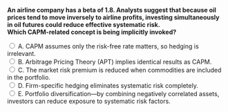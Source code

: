 ::: {.question-block}

<form onsubmit="event.preventDefault(); checkAnswer('module4_mcq_q84')" data-correct-answer="E">
  <strong style="display: block;">
  An airline company has a beta of 1.8. Analysts suggest that because oil prices tend to move inversely to airline profits, investing simultaneously in oil futures could reduce effective systematic risk.  
  Which CAPM-related concept is being implicitly invoked?
  </strong>

  <label><input type="radio" name="module4_mcq_q84" value="A"> A. CAPM assumes only the risk-free rate matters, so hedging is irrelevant.</label><br>
  <label><input type="radio" name="module4_mcq_q84" value="B"> B. Arbitrage Pricing Theory (APT) implies identical results as CAPM.</label><br>
  <label><input type="radio" name="module4_mcq_q84" value="C"> C. The market risk premium is reduced when commodities are included in the portfolio.</label><br>
  <label><input type="radio" name="module4_mcq_q84" value="D"> D. Firm-specific hedging eliminates systematic risk completely.</label><br>
  <label><input type="radio" name="module4_mcq_q84" value="E"> E. Portfolio diversification—by combining negatively correlated assets, investors can reduce exposure to systematic risk factors.</label><br>
</form>

<div id="feedback-module4_mcq_q84" class="feedback" data-status="" style="display:none;">
✅ Correct: E. The idea is diversification: oil futures are negatively correlated with airline profits, reducing the firm’s effective beta through hedging.
</div>

:::
